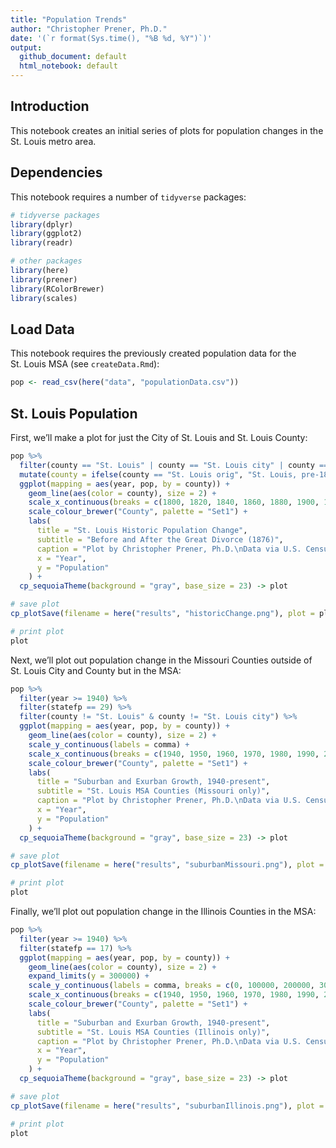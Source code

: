 ```yaml
---
title: "Population Trends"
author: "Christopher Prener, Ph.D."
date: '(`r format(Sys.time(), "%B %d, %Y")`)'
output: 
  github_document: default
  html_notebook: default 
---
```


## Introduction
This notebook creates an initial series of plots for population changes in the St. Louis metro area.

## Dependencies
This notebook requires a number of `tidyverse` packages:

```r
# tidyverse packages
library(dplyr)
library(ggplot2)
library(readr)

# other packages
library(here)
library(prener)
library(RColorBrewer)
library(scales)
```

## Load Data
This notebook requires the previously created population data for the St. Louis MSA (see `createData.Rmd`):

```r
pop <- read_csv(here("data", "populationData.csv"))
```

## St. Louis Population
First, we'll make a plot for just the City of St. Louis and St. Louis County:

```r
pop %>%
  filter(county == "St. Louis" | county == "St. Louis city" | county == "St. Louis orig") %>%
  mutate(county = ifelse(county == "St. Louis orig", "St. Louis, pre-1876", county)) %>%
  ggplot(mapping = aes(year, pop, by = county)) +
    geom_line(aes(color = county), size = 2) +
    scale_x_continuous(breaks = c(1800, 1820, 1840, 1860, 1880, 1900, 1920, 1940, 1960, 1980, 2000, 2017)) +
    scale_colour_brewer("County", palette = "Set1") +
    labs(
      title = "St. Louis Historic Population Change",
      subtitle = "Before and After the Great Divorce (1876)",
      caption = "Plot by Christopher Prener, Ph.D.\nData via U.S. Census Bureau",
      x = "Year",
      y = "Population"
    ) +
  cp_sequoiaTheme(background = "gray", base_size = 23) -> plot

# save plot
cp_plotSave(filename = here("results", "historicChange.png"), plot = plot, preset = "med")

# print plot
plot
```

Next, we'll plot out population change in the Missouri Counties outside of St. Louis City and County but in the MSA:

```r
pop %>%
  filter(year >= 1940) %>%
  filter(statefp == 29) %>%
  filter(county != "St. Louis" & county != "St. Louis city") %>%
  ggplot(mapping = aes(year, pop, by = county)) +
    geom_line(aes(color = county), size = 2) +
    scale_y_continuous(labels = comma) + 
    scale_x_continuous(breaks = c(1940, 1950, 1960, 1970, 1980, 1990, 2000, 2010, 2017)) +
    scale_colour_brewer("County", palette = "Set1") +
    labs(
      title = "Suburban and Exurban Growth, 1940-present",
      subtitle = "St. Louis MSA Counties (Missouri only)",
      caption = "Plot by Christopher Prener, Ph.D.\nData via U.S. Census Bureau",
      x = "Year",
      y = "Population"
    ) +
  cp_sequoiaTheme(background = "gray", base_size = 23) -> plot

# save plot
cp_plotSave(filename = here("results", "suburbanMissouri.png"), plot = plot, preset = "med")

# print plot
plot
```

Finally, we'll plot out population change in the Illinois Counties in the MSA:

```r
pop %>%
  filter(year >= 1940) %>%
  filter(statefp == 17) %>%
  ggplot(mapping = aes(year, pop, by = county)) +
    geom_line(aes(color = county), size = 2) +
    expand_limits(y = 300000) + 
    scale_y_continuous(labels = comma, breaks = c(0, 100000, 200000, 300000)) + 
    scale_x_continuous(breaks = c(1940, 1950, 1960, 1970, 1980, 1990, 2000, 2010, 2017)) +
    scale_colour_brewer("County", palette = "Set1") +
    labs(
      title = "Suburban and Exurban Growth, 1940-present",
      subtitle = "St. Louis MSA Counties (Illinois only)",
      caption = "Plot by Christopher Prener, Ph.D.\nData via U.S. Census Bureau",
      x = "Year",
      y = "Population"
    ) +
  cp_sequoiaTheme(background = "gray", base_size = 23) -> plot

# save plot
cp_plotSave(filename = here("results", "suburbanIllinois.png"), plot = plot, preset = "med")

# print plot
plot
```

